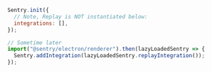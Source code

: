 ```javascript
Sentry.init({
  // Note, Replay is NOT instantiated below:
  integrations: [],
});

// Sometime later
import("@sentry/electron/renderer").then(lazyLoadedSentry => {
  Sentry.addIntegration(lazyLoadedSentry.replayIntegration());
});
```

